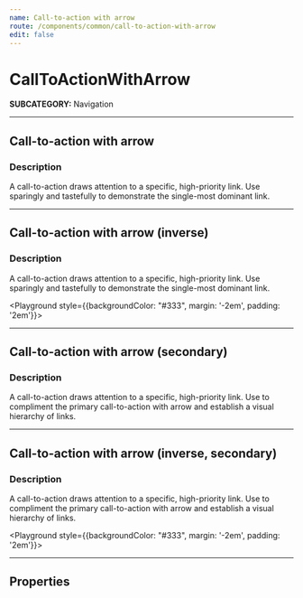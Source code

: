 ```yaml
---
name: Call-to-action with arrow
route: /components/common/call-to-action-with-arrow
edit: false
---
```



# CallToActionWithArrow
**SUBCATEGORY:** Navigation

<hr />

## Call-to-action with arrow
### Description
A call-to-action draws attention to a specific, high-priority link.
Use sparingly and tastefully to demonstrate the single-most dominant link.

<Playground>
  <CallToActionWithArrow
    href='/call-to-action-with-arrow'
    text='View subscription options'
  />
</Playground>

<hr />

## Call-to-action with arrow (inverse)
### Description
A call-to-action draws attention to a specific, high-priority link.
Use sparingly and tastefully to demonstrate the single-most dominant link.

<Playground style={{backgroundColor: "#333", margin: '-2em', padding: '2em'}}>
  <CallToActionWithArrow
    href='/call-to-action-with-arrow'
    text='View subscription options'
    inverse
  />
</Playground>

<hr />

## Call-to-action with arrow (secondary)
### Description
A call-to-action draws attention to a specific, high-priority link.
Use to compliment the primary call-to-action with arrow and establish a visual hierarchy of links.

<Playground>
  <CallToActionWithArrow
    href='/call-to-action-with-arrow'
    text='View subscription options'
    secondary
  />
</Playground>

<hr />

## Call-to-action with arrow (inverse, secondary)
### Description
A call-to-action draws attention to a specific, high-priority link.
Use to compliment the primary call-to-action with arrow and establish a visual hierarchy of links.

<Playground style={{backgroundColor: "#333", margin: '-2em', padding: '2em'}}>
  <CallToActionWithArrow
    href='/call-to-action-with-arrow'
    text='View subscription options'
    inverse
    secondary
  />
</Playground>

<hr />

## Properties
<Props of={CallToActionWithArrow} />
